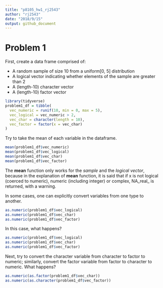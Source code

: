 ```yaml
---
title: "p8105_hw1_rj2543"
author: "rj2543"
date: "2018/9/15"
output: github_document
---
```


# Problem 1

First, create a data frame comprised of:

* A random sample of size 10 from a uniform[0, 5] distribution
* A logical vector indicating whether elements of the sample are greater than 2
* A (length-10) character vector
* A (length-10) factor vector

```r
library(tidyverse)
problem1_df = tibble(
  vec_numeric = runif(10, min = 0, max = 5),
  vec_logical = vec_numeric > 2,
  vec_char = character(length = 10),
  vec_factor = factor(x = vec_char)
)
```

Try to take the mean of each variable in the dataframe. 

```r
mean(problem1_df$vec_numeric)
mean(problem1_df$vec_logical)
mean(problem1_df$vec_char)
mean(problem1_df$vec_factor)
```

The **mean** function only works for the *sample* and the *logical vector*, because in the explanation of **mean** function, it is said that if x is not logical (coerced to numeric), numeric (including integer) or complex, NA_real_ is returned, with a warning.

In some cases, one can explicitly convert variables from one type to another.

```r
as.numeric(problem1_df$vec_logical)
as.numeric(problem1_df$vec_char)
as.numeric(problem1_df$vec_factor)
```

In this case, what happens?

```r
as.numeric(problem1_df$vec_logical)
as.numeric(problem1_df$vec_char)
as.numeric(problem1_df$vec_factor)
```


Next, try to convert the character variable from character to factor to numeric; similarly, convert the factor variable from factor to character to numeric. 
What happens?

```r
as.numeric(as.factor(problem1_df$vec_char))
as.numeric(as.character(problem1_df$vec_factor))
```


